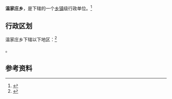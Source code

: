 {{中国乡级行政区|14/07/25/202/000}}

'''温家庄乡'''，是{{PRC admin/fullname|14/07/25/202/000|3}}下辖的一个[[乡镇|乡镇]]级行政单位。<ref>{{PRC admin/ref sgc|{{PRC admin/parent|14/07/25/202/000}}}}</ref>

== 行政区划 ==

温家庄乡下辖以下地区：<ref>{{PRC admin/ref sgc|14/07/25/202/000}}</ref>

{{PRC admin/children|14/07/25/202/000}}。

== 参考资料 ==

{{reflist}}

{{行政区划小作品}}
{{PRC admin/navcat|14/07/25/202/000}}